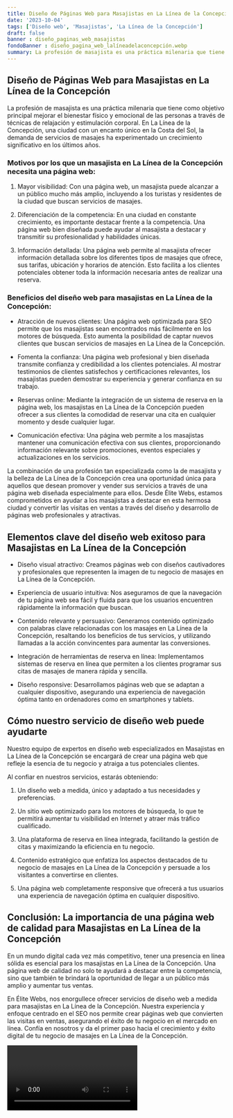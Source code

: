 ```yaml
---
title: Diseño de Páginas Web para Masajistas en La Línea de la Concepción
date: '2023-10-04'
tags: ['Diseño web', 'Masajistas', 'La Línea de la Concepción']
draft: false
banner : diseño_paginas_web_masajistas
fondoBanner : diseño_pagina_web_lalíneadelaconcepción.webp
summary: La profesión de masajista es una práctica milenaria que tiene como objetivo principal mejorar el bienestar físico y emocional de las personas a través de técnicas de relajación y estimulación corporal. En La Línea de la Concepción, una ciudad con un encanto único en la Costa del Sol, la demanda de servicios de masajes ha experimentado un crecimiento significativo en los últimos años. 
---
```


## Diseño de Páginas Web para Masajistas en La Línea de la Concepción

La profesión de masajista es una práctica milenaria que tiene como objetivo principal mejorar el bienestar físico y emocional de las personas a través de técnicas de relajación y estimulación corporal. En La Línea de la Concepción, una ciudad con un encanto único en la Costa del Sol, la demanda de servicios de masajes ha experimentado un crecimiento significativo en los últimos años. 

### Motivos por los que un masajista en La Línea de la Concepción necesita una página web:

1. Mayor visibilidad: Con una página web, un masajista puede alcanzar a un público mucho más amplio, incluyendo a los turistas y residentes de la ciudad que buscan servicios de masajes. 

2. Diferenciación de la competencia: En una ciudad en constante crecimiento, es importante destacar frente a la competencia. Una página web bien diseñada puede ayudar al masajista a destacar y transmitir su profesionalidad y habilidades únicas.

3. Información detallada: Una página web permite al masajista ofrecer información detallada sobre los diferentes tipos de masajes que ofrece, sus tarifas, ubicación y horarios de atención. Esto facilita a los clientes potenciales obtener toda la información necesaria antes de realizar una reserva.

### Beneficios del diseño web para masajistas en La Línea de la Concepción:

- Atracción de nuevos clientes: Una página web optimizada para SEO permite que los masajistas sean encontrados más fácilmente en los motores de búsqueda. Esto aumenta la posibilidad de captar nuevos clientes que buscan servicios de masajes en La Línea de la Concepción.

- Fomenta la confianza: Una página web profesional y bien diseñada transmite confianza y credibilidad a los clientes potenciales. Al mostrar testimonios de clientes satisfechos y certificaciones relevantes, los masajistas pueden demostrar su experiencia y generar confianza en su trabajo.

- Reservas online: Mediante la integración de un sistema de reserva en la página web, los masajistas en La Línea de la Concepción pueden ofrecer a sus clientes la comodidad de reservar una cita en cualquier momento y desde cualquier lugar.

- Comunicación efectiva: Una página web permite a los masajistas mantener una comunicación efectiva con sus clientes, proporcionando información relevante sobre promociones, eventos especiales y actualizaciones en los servicios.

La combinación de una profesión tan especializada como la de masajista y la belleza de La Línea de la Concepción crea una oportunidad única para aquellos que desean promover y vender sus servicios a través de una página web diseñada especialmente para ellos. Desde Élite Webs, estamos comprometidos en ayudar a los masajistas a destacar en esta hermosa ciudad y convertir las visitas en ventas a través del diseño y desarrollo de páginas web profesionales y atractivas.

<GifSeo />

<Cta />

## Elementos clave del diseño web exitoso para Masajistas en La Línea de la Concepción

- Diseño visual atractivo: Creamos páginas web con diseños cautivadores y profesionales que representen la imagen de tu negocio de masajes en La Línea de la Concepción.

- Experiencia de usuario intuitiva: Nos aseguramos de que la navegación de tu página web sea fácil y fluida para que los usuarios encuentren rápidamente la información que buscan.

- Contenido relevante y persuasivo: Generamos contenido optimizado con palabras clave relacionadas con los masajes en La Línea de la Concepción, resaltando los beneficios de tus servicios, y utilizando llamadas a la acción convincentes para aumentar las conversiones.

- Integración de herramientas de reserva en línea: Implementamos sistemas de reserva en línea que permiten a los clientes programar sus citas de masajes de manera rápida y sencilla.

- Diseño responsive: Desarrollamos páginas web que se adaptan a cualquier dispositivo, asegurando una experiencia de navegación óptima tanto en ordenadores como en smartphones y tablets.

## Cómo nuestro servicio de diseño web puede ayudarte

Nuestro equipo de expertos en diseño web especializados en Masajistas en La Línea de la Concepción se encargará de crear una página web que refleje la esencia de tu negocio y atraiga a tus potenciales clientes. 

Al confiar en nuestros servicios, estarás obteniendo:

1. Un diseño web a medida, único y adaptado a tus necesidades y preferencias.

2. Un sitio web optimizado para los motores de búsqueda, lo que te permitirá aumentar tu visibilidad en Internet y atraer más tráfico cualificado.

3. Una plataforma de reserva en línea integrada, facilitando la gestión de citas y maximizando la eficiencia en tu negocio.

4. Contenido estratégico que enfatiza los aspectos destacados de tu negocio de masajes en La Línea de la Concepción y persuade a los visitantes a convertirse en clientes.

5. Una página web completamente responsive que ofrecerá a tus usuarios una experiencia de navegación óptima en cualquier dispositivo.

## Conclusión: La importancia de una página web de calidad para Masajistas en La Línea de la Concepción

En un mundo digital cada vez más competitivo, tener una presencia en línea sólida es esencial para los masajistas en La Línea de la Concepción. Una página web de calidad no solo te ayudará a destacar entre la competencia, sino que también te brindará la oportunidad de llegar a un público más amplio y aumentar tus ventas.

En Élite Webs, nos enorgullece ofrecer servicios de diseño web a medida para masajistas en La Línea de la Concepción. Nuestra experiencia y enfoque centrado en el SEO nos permite crear páginas web que convierten las visitas en ventas, asegurando el éxito de tu negocio en el mercado en línea. Confía en nosotros y da el primer paso hacia el crecimiento y éxito digital de tu negocio de masajes en La Línea de la Concepción.

<Video />

<CtaBot job='Masajistas' city='La Línea de la Concepción'/>

<Gmaps query='La Línea de la Concepción+españa+maps' />